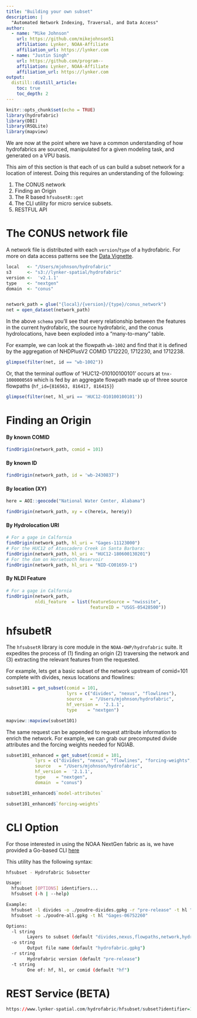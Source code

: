 ```yaml
---
title: "Building your own subset"
description: |
  "Automated Network Indexing, Traversal, and Data Access"
author:
  - name: "Mike Johnson"
    url: https://github.com/mikejohnson51
    affiliation: Lynker, NOAA-Affiliate
    affiliation_url: https://lynker.com
  - name: "Justin Singh"
    url: https://github.com/program--
    affiliation: Lynker, NOAA-Affiliate
    affiliation_url: https://lynker.com
output:
  distill::distill_article:
    toc: true
    toc_depth: 2
---
```


```r
knitr::opts_chunk$set(echo = TRUE)
library(hydrofabric)
library(DBI)
library(RSQLite)
library(mapview)
```

We are now at the point where we have a common understanding of how hydrofabrics are sourced, manipulated for a given modeling task, and generated on a VPU basis.

This aim of this section is that each of us can build a subset network for a location of interest. Doing this requires an understanding of the following:

1. The CONUS network
2. Finding an Origin
3. The R based `hfsubsetR::get`
4. The CLI utility for micro service subsets.
4. RESTFUL API

# The CONUS network file

A network file is distributed with each `version`/`type` of a hydrofabric. For more on data access patterns see the [Data Vignette](file:///Users/mjohnson/github/hydrofabric/docs/articles/data.html).

```r
local   <- "/Users/mjohnson/hydrofabric"
s3      <- "s3://lynker-spatial/hydrofabric"
version <-  'v2.1.1'
type    <- "nextgen"
domain  <- "conus"


network_path = glue("{local}/{version}/{type}/conus_network")
net = open_dataset(network_path)
```

In the above `schema` you'll see that every relationship between the features in the current hydrofabric, the source hydrofabric, and the conus hydrolocations, have been exploded into a "many-to-many" table. 

For example, we can look at the flowpath `wb-1002` and find that it is defined by the aggregation of NHDPlusV2 COMID 1712220, 1712230, and 1712238.

```r
glimpse(filter(net, id == "wb-1002"))
```
Or, that the terminal outflow of 'HUC12-010100100101' occurs at `tnx-1000000569` which is fed by an aggregate flowpath made up of three source flowpaths (`hf_id={816563, 816417, 816415}`)

```r
glimpse(filter(net, hl_uri == 'HUC12-010100100101'))
```

# Finding an Origin

#### By known COMID
```r
findOrigin(network_path, comid = 101)
```

#### By known ID
```r
findOrigin(network_path, id = 'wb-2430837')
```


#### By location (XY)
```r
here = AOI::geocode("National Water Center, Alabama")

findOrigin(network_path, xy = c(here$x, here$y))
```

#### By Hydrolocation URI
```r
# For a gage in Calfornia
findOrigin(network_path, hl_uri = "Gages-11123000")
# For the HUC12 of Atascadero Creek in Santa Barbara:
findOrigin(network_path, hl_uri = "HUC12-180600130201")
# For the dam on Horsetooth Reservoir
findOrigin(network_path, hl_uri = "NID-CO01659-1")
```

#### By NLDI Feature
```r
# For a gage in Calfornia
findOrigin(network_path, 
           nldi_feature  = list(featureSource = "nwissite", 
                                featureID = "USGS-05428500"))
```

# hfsubetR

The `hfsubsetR` library is core module in the `NOAA-OWP/hydrofabric` suite. It expedites the process of (1) finding an origin (2) traversing the network and (3) extracting the relevant features from the requested.

For example, lets get a basic subset of the network upstream of comid=101 complete with divides, nexus locations and flowlines:

```r
subset101 = get_subset(comid = 101, 
                       lyrs = c("divides", "nexus", "flowlines"),
                       source   = "/Users/mjohnson/hydrofabric",
                       hf_version =  '2.1.1',
                       type    = "nextgen")

mapview::mapview(subset101)

```

The same request can be appended to request attribute information to enrich the network. For example, we can grab our precomputed divide attributes and the forcing weights needed for NGIAB.

```r
subset101_enhanced = get_subset(comid = 101, 
           lyrs = c("divides", "nexus", "flowlines", "forcing-weights", "model-attributes"),
           source   = "/Users/mjohnson/hydrofabric",
           hf_version =  '2.1.1',
           type    = "nextgen",
           domain  = "conus")

subset101_enhanced$`model-attributes`

subset101_enhanced$`forcing-weights`

```


# CLI Option

For those interested in using the NOAA NextGen fabric as is, we have provided a Go-based CLI [here](https://github.com/lynker-spatial/hfsubset/releases)

This utility has the following syntax:

```bash
hfsubset - Hydrofabric Subsetter

Usage:
  hfsubset [OPTIONS] identifiers...
  hfsubset (-h | --help)

Example:
  hfsubset -l divides -o ./poudre-divides.gpkg -r "pre-release" -t hl "Gages-06752260"
  hfsubset -o ./poudre-all.gpkg -t hl "Gages-06752260"

Options:
  -l string
        Layers to subset (default "divides,nexus,flowpaths,network,hydrolocations")
  -o string
        Output file name (default "hydrofabric.gpkg")
  -r string
        Hydrofabric version (default "pre-release")
  -t string
        One of: hf, hl, or comid (default "hf")
```


# REST Service (BETA)

```r
https://www.lynker-spatial.com/hydrofabric/hfsubset/subset?identifier=101&identifier_type=comid
```